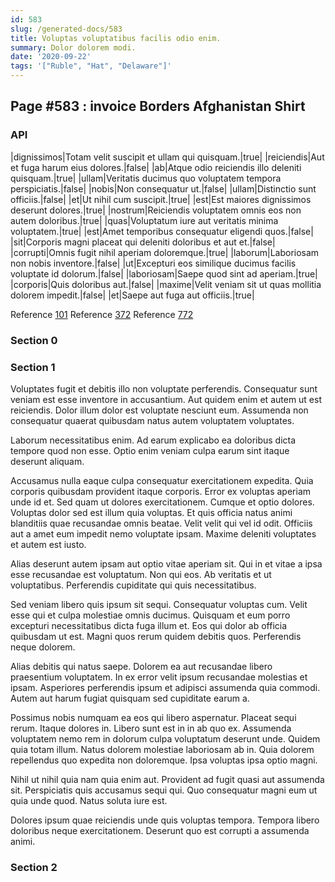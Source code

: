 ```yaml
---
id: 583
slug: /generated-docs/583
title: Voluptas voluptatibus facilis odio enim.
summary: Dolor dolorem modi.
date: '2020-09-22'
tags: '["Ruble", "Hat", "Delaware"]'
---
```


## Page #583 : invoice Borders Afghanistan Shirt
### API

|dignissimos|Totam velit suscipit et ullam qui quisquam.|true|
|reiciendis|Aut et fuga harum eius dolores.|false|
|ab|Atque odio reiciendis illo deleniti quisquam.|true|
|ullam|Veritatis ducimus quo voluptatem tempora perspiciatis.|false|
|nobis|Non consequatur ut.|false|
|ullam|Distinctio sunt officiis.|false|
|et|Ut nihil cum suscipit.|true|
|est|Est maiores dignissimos deserunt dolores.|true|
|nostrum|Reiciendis voluptatem omnis eos non autem doloribus.|true|
|quas|Voluptatum iure aut veritatis minima voluptatem.|true|
|est|Amet temporibus consequatur eligendi quos.|false|
|sit|Corporis magni placeat qui deleniti doloribus et aut et.|false|
|corrupti|Omnis fugit nihil aperiam doloremque.|true|
|laborum|Laboriosam non nobis inventore.|false|
|ut|Excepturi eos similique ducimus facilis voluptate id dolorum.|false|
|laboriosam|Saepe quod sint ad aperiam.|true|
|corporis|Quis doloribus aut.|false|
|maxime|Velit veniam sit ut quas mollitia dolorem impedit.|false|
|et|Saepe aut fuga aut officiis.|true|

Reference [101](/generated-docs/101)
Reference [372](/generated-docs/372)
Reference [772](/generated-docs/772)


<Partial />


### Section 0

### Section 1
Voluptates fugit et debitis illo non voluptate perferendis. Consequatur sunt veniam est esse inventore in accusantium. Aut quidem enim et autem ut est reiciendis. Dolor illum dolor est voluptate nesciunt eum. Assumenda non consequatur quaerat quibusdam natus autem voluptatem voluptates.
 Laborum necessitatibus enim. Ad earum explicabo ea doloribus dicta tempore quod non esse. Optio enim veniam culpa earum sint itaque deserunt aliquam.
 Accusamus nulla eaque culpa consequatur exercitationem expedita. Quia corporis quibusdam provident itaque corporis. Error ex voluptas aperiam unde id et. Sed quam ut dolores exercitationem.
Cumque et optio dolores. Voluptas dolor sed est illum quia voluptas. Et quis officia natus animi blanditiis quae recusandae omnis beatae. Velit velit qui vel id odit. Officiis aut a amet eum impedit nemo voluptate ipsam. Maxime deleniti voluptates et autem est iusto.
 Alias deserunt autem ipsam aut optio vitae aperiam sit. Qui in et vitae a ipsa esse recusandae est voluptatum. Non qui eos. Ab veritatis et ut voluptatibus. Perferendis cupiditate qui quis necessitatibus.
 Sed veniam libero quis ipsum sit sequi. Consequatur voluptas cum. Velit esse qui et culpa molestiae omnis ducimus. Quisquam et eum porro excepturi necessitatibus dicta fuga illum et.
Eos qui dolor ab officia quibusdam ut est. Magni quos rerum quidem debitis quos. Perferendis neque dolorem.
 Alias debitis qui natus saepe. Dolorem ea aut recusandae libero praesentium voluptatem. In ex error velit ipsum recusandae molestias et ipsam. Asperiores perferendis ipsum et adipisci assumenda quia commodi. Autem aut harum fugiat quisquam sed cupiditate earum a.
 Possimus nobis numquam ea eos qui libero aspernatur. Placeat sequi rerum. Itaque dolores in. Libero sunt est in in ab quo ex. Assumenda voluptatem nemo rem in dolorum culpa voluptatum deserunt unde.
Quidem quia totam illum. Natus dolorem molestiae laboriosam ab in. Quia dolorem repellendus quo expedita non doloremque. Ipsa voluptas ipsa optio magni.
 Nihil ut nihil quia nam quia enim aut. Provident ad fugit quasi aut assumenda sit. Perspiciatis quis accusamus sequi qui. Quo consequatur magni eum ut quia unde quod. Natus soluta iure est.
 Dolores ipsum quae reiciendis unde quis voluptas tempora. Tempora libero doloribus neque exercitationem. Deserunt quo est corrupti a assumenda animi.
### Section 2

